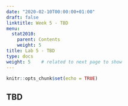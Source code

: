 ```yaml
---
date: "2020-02-10T00:00:00+01:00"
draft: false
linktitle: Week 5 - TBD
menu:
  stat2010:
    parent: Contents
    weight: 5
title: Lab 5 - TBD
type: docs
weight: 5    # related to next page to show
---
```



```r
knitr::opts_chunk$set(echo = TRUE)
```

## TBD

